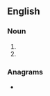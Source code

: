 {{also|STD|S.T.D.}}
==English==

===Noun===
{{head|en|noun}}

# {{abbreviation of|en|standard}}
# {{abbreviation of|en|standard deviation}}

===Anagrams===
* {{anagrams|en|a=dst|DST|DT's|DTS|DTs|TDS|TDs|TSD|dst}}